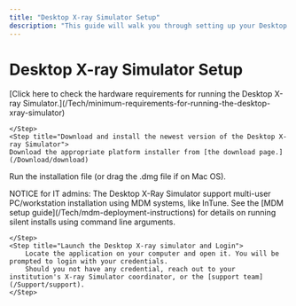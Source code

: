 ```yaml
---
title: "Desktop X-ray Simulator Setup"
description: "This guide will walk you through setting up your Desktop X-ray Simulator, preparing your PC or workstation with the necessary software and getting started."
---
```


# Desktop X-ray Simulator Setup

<Steps>
    <Step title = "Ensure that your PC meets the hardware requirements">
    [Click here to check the hardware requirements for running the Desktop X-ray Simulator.](/Tech/minimum-requirements-for-running-the-desktop-xray-simulator)

    </Step>
    <Step title="Download and install the newest version of the Desktop X-ray Simulator">
    Download the appropriate platform installer from [the download page.](/Download/download)

Run the installation file (or drag the .dmg file if on Mac OS).&#x20;

<Note>
NOTICE for IT admins: The Desktop X-Ray Simulator support multi-user PC/workstation installation using MDM systems, like InTune. 
See the [MDM setup guide](/Tech/mdm-deployment-instructions) for details on running silent installs using command line arguments.    
</Note>
        
    </Step>
    <Step title="Launch the Desktop X-ray simulator and Login">
        Locate the application on your computer and open it. You will be prompted to login with your credentials. 
        Should you not have any credential, reach out to your institution's X-ray Simulator coordinator, or the [support team](/Support/support).
    </Step>
</Steps>